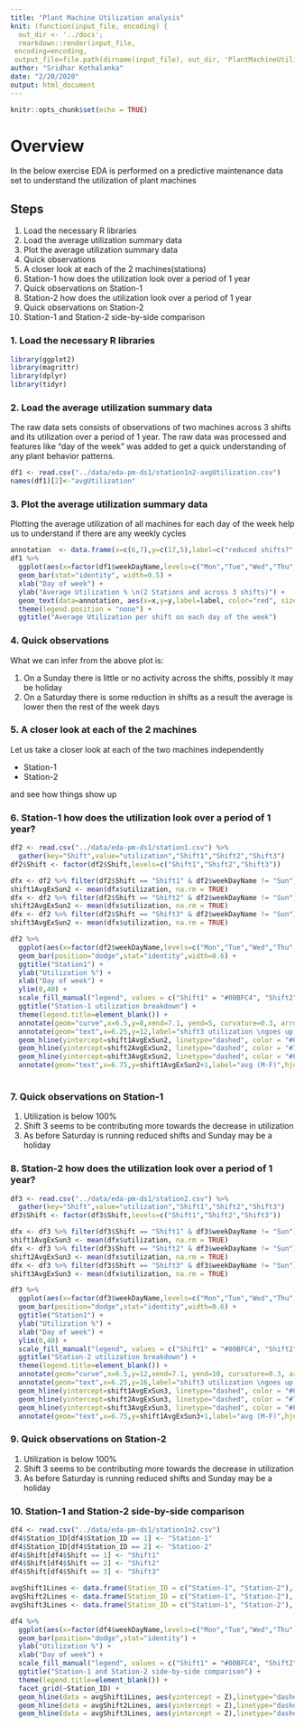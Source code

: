 ```yaml
---
title: "Plant Machine Utilization analysis"
knit: (function(input_file, encoding) {
  out_dir <- '../docs';
  rmarkdown::render(input_file,
 encoding=encoding,
 output_file=file.path(dirname(input_file), out_dir, 'PlantMachineUtilizationAnalysis.html'))})
author: "Sridhar Kothalanka"
date: "2/20/2020"
output: html_document
---
```


```r
knitr::opts_chunk$set(echo = TRUE)
```

# Overview
In the below exercise EDA is performed on a predictive maintenance data set to understand the utilization of plant machines

## Steps
1. Load the necessary R libraries
2. Load the average utilization summary data
3. Plot the average utilization summary data
4. Quick observations
5. A closer look at each of the 2 machines(stations)
6. Station-1 how does the utilization look over a period of 1 year
7. Quick observations on Station-1
8. Station-2 how does the utilization look over a period of 1 year
9. Quick observations on Station-2
10. Station-1 and Station-2 side-by-side comparison

### 1. Load the necessary R libraries
```r
library(ggplot2)
library(magrittr)
library(dplyr)
library(tidyr)
```

### 2. Load the average utilization summary data

The raw data sets consists of observations of two machines across 3 shifts and its utilization over a period of 1 year. The raw data was processed and features like "day of the week" was added to get a quick understanding of any plant behavior patterns.

```r
df1 <- read.csv("../data/eda-pm-ds1/station1n2-avgUtilization.csv")
names(df1)[2]<-"avgUtilization"
```

### 3. Plot the average utilization summary data

Plotting the average utilization of all machines for each day of the week help us to understand if there are any weekly cycles

```r
annotation  <- data.frame(x=c(6,7),y=c(17,5),label=c("reduced shifts?","holiday?"))
df1 %>% 
  ggplot(aes(x=factor(df1$weekDayName,levels=c("Mon","Tue","Wed","Thu","Fri","Sat","Sun")), y=avgUtilization)) + 
  geom_bar(stat="identity", width=0.5) +
  xlab("Day of week") +
  ylab("Average Utilization % \n(2 Stations and across 3 shifts)") +
  geom_text(data=annotation, aes(x=x,y=y,label=label, color="red", size=7, angle=0, fontface="bold")) +
  theme(legend.position = "none") +
  ggtitle("Average Utilization per shift on each day of the week")

```

### 4. Quick observations
What we can infer from the above plot is:

1. On a Sunday there is little or no activity across the shifts, possibly it may be holiday
2. On a Saturday there is some reduction in shifts as a result the average is lower then the rest of the week days

### 5. A closer look at each of the 2 machines
Let us take a closer look at each of the two machines independently

* Station-1
* Station-2

and see how things show up

### 6. Station-1 how does the utilization look over a period of 1 year?
```r
df2 <- read.csv("../data/eda-pm-ds1/station1.csv") %>%
  gather(key="Shift",value="utilization","Shift1","Shift2","Shift3")
df2$Shift <- factor(df2$Shift,levels=c("Shift1","Shift2","Shift3"))

dfx <- df2 %>% filter(df2$Shift == "Shift1" & df2$weekDayName != "Sun") %>% select(utilization)
shift1AvgExSun2 <- mean(dfx$utilization, na.rm = TRUE)
dfx <- df2 %>% filter(df2$Shift == "Shift2" & df2$weekDayName != "Sun") %>% select(utilization)
shift2AvgExSun2 <- mean(dfx$utilization, na.rm = TRUE)
dfx <- df2 %>% filter(df2$Shift == "Shift3" & df2$weekDayName != "Sun") %>% select(utilization)
shift3AvgExSun2 <- mean(dfx$utilization, na.rm = TRUE)

df2 %>% 
  ggplot(aes(x=factor(df2$weekDayName,levels=c("Mon","Tue","Wed","Thu","Fri","Sat","Sun")), y=utilization,fill=Shift)) + 
  geom_bar(position="dodge",stat="identity",width=0.6) +
  ggtitle("Station1") +
  ylab("Utilization %") +
  xlab("Day of week") +
  ylim(0,40) +
  scale_fill_manual("legend", values = c("Shift1" = "#00BFC4", "Shift2" = "#7CAE00", "Shift3" = "#F8766D")) +
  ggtitle("Station-1 utilization breakdown") +
  theme(legend.title=element_blank()) +
  annotate(geom="curve",x=6.5,y=8,xend=7.1, yend=5, curvature=0.3, arrow=arrow(length=unit(2,"mm"))) +
  annotate(geom="text",x=6.25,y=12,label="shift3 utilization \ngoes up before \nworkweek",hjust="left") +
  geom_hline(yintercept=shift1AvgExSun2, linetype="dashed", color = "#00BFC4", size=1) +
  geom_hline(yintercept=shift2AvgExSun2, linetype="dashed", color = "#7CAE00", size=1) +
  geom_hline(yintercept=shift3AvgExSun2, linetype="dashed", color = "#F8766D", size=1) +
  annotate(geom="text",x=6.75,y=shift1AvgExSun2+1,label="avg (M-F)",hjust="left")
  
```

### 7. Quick observations on Station-1
1. Utilization is below 100%
2. Shift 3 seems to be contributing more towards the decrease in utilization
3. As before Saturday is running reduced shifts and Sunday may be a holiday


### 8. Station-2 how does the utilization look over a period of 1 year?
```r
df3 <- read.csv("../data/eda-pm-ds1/station2.csv") %>%
  gather(key="Shift",value="utilization","Shift1","Shift2","Shift3")
df3$Shift <- factor(df3$Shift,levels=c("Shift1","Shift2","Shift3"))

dfx <- df3 %>% filter(df3$Shift == "Shift1" & df3$weekDayName != "Sun") %>% select(utilization)
shift1AvgExSun3 <- mean(dfx$utilization, na.rm = TRUE)
dfx <- df3 %>% filter(df3$Shift == "Shift2" & df3$weekDayName != "Sun") %>% select(utilization)
shift2AvgExSun3 <- mean(dfx$utilization, na.rm = TRUE)
dfx <- df3 %>% filter(df3$Shift == "Shift3" & df3$weekDayName != "Sun") %>% select(utilization)
shift3AvgExSun3 <- mean(dfx$utilization, na.rm = TRUE)

df3 %>% 
  ggplot(aes(x=factor(df3$weekDayName,levels=c("Mon","Tue","Wed","Thu","Fri","Sat","Sun")), y=utilization,fill=Shift)) + 
  geom_bar(position="dodge",stat="identity",width=0.6) +
  ggtitle("Station1") +
  ylab("Utilization %") +
  xlab("Day of week") +
  ylim(0,40) +
  scale_fill_manual("legend", values = c("Shift1" = "#00BFC4", "Shift2" = "#7CAE00", "Shift3" = "#F8766D")) +
  ggtitle("Station-2 utilization breakdown") +
  theme(legend.title=element_blank()) +
  annotate(geom="curve",x=6.5,y=12,xend=7.1, yend=10, curvature=0.3, arrow=arrow(length=unit(2,"mm"))) +
  annotate(geom="text",x=6.25,y=16,label="shift3 utilization \ngoes up before \nworkweek",hjust="left") +
  geom_hline(yintercept=shift1AvgExSun3, linetype="dashed", color = "#00BFC4", size=1) +
  geom_hline(yintercept=shift2AvgExSun3, linetype="dashed", color = "#7CAE00", size=1) +
  geom_hline(yintercept=shift3AvgExSun3, linetype="dashed", color = "#F8766D", size=1) +
  annotate(geom="text",x=6.75,y=shift1AvgExSun3+1,label="avg (M-F)",hjust="left")
```

### 9. Quick observations on Station-2
1. Utilization is below 100%
2. Shift 3 seems to be contributing more towards the decrease in utilization
3. As before Saturday is running reduced shifts and Sunday may be a holiday

### 10. Station-1 and Station-2 side-by-side comparison

```r
df4 <- read.csv("../data/eda-pm-ds1/station1n2.csv") 
df4$Station_ID[df4$Station_ID == 1] <- "Station-1"
df4$Station_ID[df4$Station_ID == 2] <- "Station-2"
df4$Shift[df4$Shift == 1] <- "Shift1"
df4$Shift[df4$Shift == 2] <- "Shift2"
df4$Shift[df4$Shift == 3] <- "Shift3"

avgShift1Lines <- data.frame(Station_ID = c("Station-1", "Station-2"), Z = c(shift1AvgExSun2,shift1AvgExSun3))
avgShift2Lines <- data.frame(Station_ID = c("Station-1", "Station-2"), Z = c(shift2AvgExSun2, shift2AvgExSun3))
avgShift3Lines <- data.frame(Station_ID = c("Station-1", "Station-2"), Z = c(shift3AvgExSun2, shift3AvgExSun3))

df4 %>% 
  ggplot(aes(x=factor(df4$weekDayName,levels=c("Mon","Tue","Wed","Thu","Fri","Sat","Sun")), y=avgUtilization,fill=Shift)) + 
  geom_bar(position="dodge",stat="identity") +
  ylab("Utilization %") +
  xlab("Day of week") +
  scale_fill_manual("legend", values = c("Shift1" = "#00BFC4", "Shift2" = "#7CAE00", "Shift3" = "#F8766D")) +
  ggtitle("Station-1 and Station-2 side-by-side comparison") +
  theme(legend.title=element_blank()) +
  facet_grid(~Station_ID) +
  geom_hline(data = avgShift1Lines, aes(yintercept = Z),linetype="dashed", color = "#00BFC4", size=1) +
  geom_hline(data = avgShift2Lines, aes(yintercept = Z),linetype="dashed", color = "#7CAE00", size=1) +
  geom_hline(data = avgShift3Lines, aes(yintercept = Z),linetype="dashed", color = "#F8766D", size=1) 
```  


